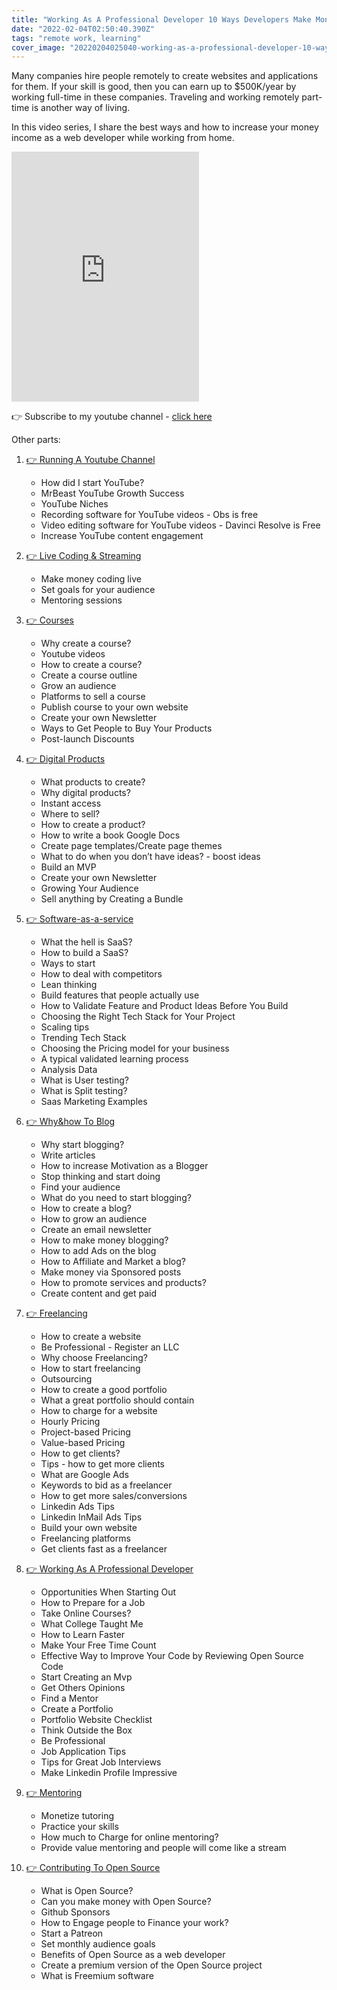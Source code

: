 ```yaml
---
title: "Working As A Professional Developer 10 Ways Developers Make Money Coding Course E08"
date: "2022-02-04T02:50:40.390Z"
tags: "remote work, learning"
cover_image: "20220204025040-working-as-a-professional-developer-10-ways-developers-make-money-coding-course-e08.png"
---
```


Many companies hire people remotely to create websites and applications for them. If your skill is good, then you can earn up to $500K/year by working full-time in these companies. Traveling and working remotely part-time is another way of living.

In this video series, I share the best ways and how to increase your money income as a web developer while working from home.

<iframe
  className="w-full"
  height="400"
  src="https://www.youtube.com/embed/uJKVk7cv3Dw"
  title="YouTube video player"
  frameBorder="0"
  allow="accelerometer; autoplay; clipboard-write; encrypted-media; gyroscope; picture-in-picture"
  allowFullScreen
></iframe>

👉 Subscribe to my youtube channel - [click here](https://bit.ly/31SdiZv)

Other parts:

1.  [👉 Running A Youtube Channel](https://youtu.be/MMbp6eNk4Q8)

    - How did I start YouTube?
    - MrBeast YouTube Growth Success
    - YouTube Niches
    - Recording software for YouTube videos - Obs is free
    - Video editing software for YouTube videos - Davinci Resolve is Free
    - Increase YouTube content engagement

2.  [👉 Live Coding & Streaming](https://youtu.be/d7jczFpBKl0)

    - Make money coding live
    - Set goals for your audience
    - Mentoring sessions

3.  [👉 Courses](https://youtu.be/zs4abEW9nNk)

    - Why create a course?
    - Youtube videos
    - How to create a course?
    - Create a course outline
    - Grow an audience
    - Platforms to sell a course
    - Publish course to your own website
    - Create your own Newsletter
    - Ways to Get People to Buy Your Products
    - Post-launch Discounts

4.  [👉 Digital Products](https://youtu.be/ORbLO2rjHaQ)

    - What products to create?
    - Why digital products?
    - Instant access
    - Where to sell?
    - How to create a product?
    - How to write a book Google Docs
    - Create page templates/Create page themes
    - What to do when you don’t have ideas? - boost ideas
    - Build an MVP
    - Create your own Newsletter
    - Growing Your Audience
    - Sell anything by Creating a Bundle

5.  [👉 Software-as-a-service](https://youtu.be/lnwifUqJ7HU)

    - What the hell is SaaS?
    - How to build a SaaS?
    - Ways to start
    - How to deal with competitors
    - Lean thinking
    - Build features that people actually use
    - How to Validate Feature and Product Ideas Before You Build
    - Choosing the Right Tech Stack for Your Project
    - Scaling tips
    - Trending Tech Stack
    - Choosing the Pricing model for your business
    - A typical validated learning process
    - Analysis Data
    - What is User testing?
    - What is Split testing?
    - Saas Marketing Examples

6.  [👉 Why&how To Blog](https://youtu.be/E5XNUr04p7k)

    - Why start blogging?
    - Write articles
    - How to increase Motivation as a Blogger
    - Stop thinking and start doing
    - Find your audience
    - What do you need to start blogging?
    - How to create a blog?
    - How to grow an audience
    - Create an email newsletter
    - How to make money blogging?
    - How to add Ads on the blog
    - How to Affiliate and Market a blog?
    - Make money via Sponsored posts
    - How to promote services and products?
    - Create content and get paid

7.  [👉 Freelancing](https://youtu.be/JjGTrdJkiJs)

    - How to create a website
    - Be Professional - Register an LLC
    - Why choose Freelancing?
    - How to start freelancing
    - Outsourcing
    - How to create a good portfolio
    - What a great portfolio should contain
    - How to charge for a website
    - Hourly Pricing
    - Project-based Pricing
    - Value-based Pricing
    - How to get clients?
    - Tips - how to get more clients
    - What are Google Ads
    - Keywords to bid as a freelancer
    - How to get more sales/conversions
    - Linkedin Ads Tips
    - Linkedin InMail Ads Tips
    - Build your own website
    - Freelancing platforms
    - Get clients fast as a freelancer

8.  [👉 Working As A Professional Developer](https://youtu.be/uJKVk7cv3Dw)

    - Opportunities When Starting Out
    - How to Prepare for a Job
    - Take Online Courses?
    - What College Taught Me
    - How to Learn Faster
    - Make Your Free Time Count
    - Effective Way to Improve Your Code by Reviewing Open Source Code
    - Start Creating an Mvp
    - Get Others Opinions
    - Find a Mentor
    - Create a Portfolio
    - Portfolio Website Checklist
    - Think Outside the Box
    - Be Professional
    - Job Application Tips
    - Tips for Great Job Interviews
    - Make Linkedin Profile Impressive

9.  [👉 Mentoring](https://youtu.be/Ni6Jlkj4Xuo)

    - Monetize tutoring
    - Practice your skills
    - How much to Charge for online mentoring?
    - Provide value mentoring and people will come like a stream

10. [👉 Contributing To Open Source](https://youtu.be/qVN9FIY0j4Y)
    - What is Open Source?
    - Can you make money with Open Source?
    - Github Sponsors
    - How to Engage people to Finance your work?
    - Start a Patreon
    - Set monthly audience goals
    - Benefits of Open Source as a web developer
    - Create a premium version of the Open Source project
    - What is Freemium software
